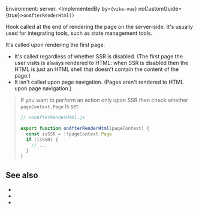 
Environment: server.
<ImplementedBy by={<Link href="/vike-vue"><code>vike-vue</code></Link>} noCustomGuide={true}>`onAfterRenderHtml()`</ImplementedBy>

Hook called at the end of rendering the page on the server-side. It's usually used for integrating tools, such as state management tools.

It's called upon rendering the first page.
- It's called regardless of whether <Link href="/ssr">SSR</Link> is disabled. (The first page the user visits is always rendered to HTML: when SSR is disabled then the HTML is just an HTML shell that doesn't contain the content of the page.)
- It isn't called upon page navigation. (Pages aren't rendered to HTML upon page navigation.)

> If you want to perform an action only upon SSR then check whether <Link href="/pageContext#:~:text=pageContext.Page,-%3A">`pageContext.Page`</Link> is set:
>
> ```js
> // +onAfterRenderHtml.js
>
> export function onAfterRenderHtml(pageContext) {
>   const isSSR = !!pageContext.Page
>   if (isSSR) {
>     // ...
>   }
> }
> ```

## See also

- <Link href="/onRenderHtml"/>
- <Link href="/onRenderClient"/>
- <Link href="/hooks"/>

